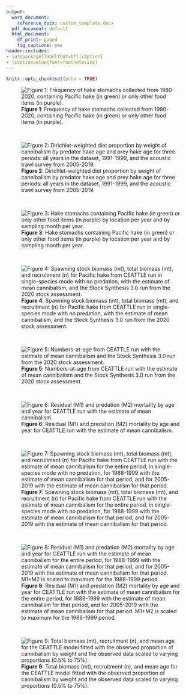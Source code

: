 ```yaml
---
output:
  word_document: 
    reference_docx: custom_template.docx
  pdf_document: default
  html_document:
    df_print: paged
    fig_captions: yes
header-includes:
- \usepackage[labelfont=bf]{caption}
- \captionsetup{font=footnotesize}
---
```


```r
knitr::opts_chunk$set(echo = TRUE)
```

![**Figure 1**: Frequency of hake stomachs collected from 1980-2020, containing Pacific hake (in green) or only other food items (in purple). ](./plots/diet/hake_cannibalism.png)

 &nbsp;

![**Figure 2**: Dirichlet-weighted diet proportion by weight of cannibalism by predator hake age and prey hake age for three periods: all years in the dataset, 1991-1999, and the acoustic trawl survey from 2005-2019. ](./plots/diet/Dirichlet/Dirichlet_comp_pretty.png)

 &nbsp;

![**Figure 3**: Hake stomachs containing Pacific hake (in green) or only other food items (in purple) by location per year and by sampling month per year. ](./plots/diet/locations_timing.png)

 &nbsp;

![**Figure 4**: Spawning stock biomass (mt), total biomass (mt), and recruitment (n) for Pacific hake from CEATTLE run in single-species mode with no predation, with the estimate of mean cannibalism, and the Stock Synthesis 3.0 run from the 2020 stock assessment. ](./plots/CEATTLE/cannibalism/popdy.png)

 &nbsp;

![**Figure 5**: Numbers-at-age from CEATTLE run with the estimate of mean cannibalism and the Stock Synthesis 3.0 run from the 2020 stock assessment. ](./plots/CEATTLE/cannibalism/nbyage.png)

 &nbsp;

![**Figure 6**: Residual (M1) and predation (M2) mortality by age and year for CEATTLE run with the estimate of mean cannibalism. ](./plots/CEATTLE/cannibalism/M.png)


 &nbsp;

![**Figure 7**: Spawning stock biomass (mt), total biomass (mt), and recruitment (n) for Pacific hake from CEATTLE run with the estimate of mean cannibalism for the entire period, in single-species mode with no predation, for 1988-1999 with the estimate of mean cannibalism for that period, and for 2005-2019 with the estimate of mean cannibalism for that period. ](./plots/CEATTLE/cannibalism/Testing/dirichlet_popdy.png)

 &nbsp;

![**Figure 8**: Residual (M1) and predation (M2) mortality by age and year for CEATTLE run with the estimate of mean cannibalism for the entire period, for 1988-1999 with the estimate of mean cannibalism for that period, and for 2005-2019 with the estimate of mean cannibalism for that period. M1+M2 is scaled to maximum for the 1988-1999 period. ](./plots/CEATTLE/cannibalism/Testing/dirichlet_M.png)

 &nbsp;

![**Figure 9**: Total biomass (mt), recruitment (n), and mean age for the CEATTLE model fitted with the observed proportion of cannibalism by weight and the observed data scaled to varying proportions (0.5% to 75%).](./plots/CEATTLE/cannibalism/Testing/sensitivity_meanage_popdy.png)
